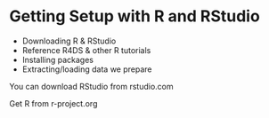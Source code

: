 # Getting Setup with R and RStudio {#getting-setup}

  - Downloading R & RStudio 
  - Reference R4DS & other R tutorials 
  - Installing packages 
  - Extracting/loading data we prepare

You can download RStudio from rstudio.com

Get R from r-project.org 

